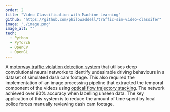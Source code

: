 ```yaml
---
order: 2
title: "Video Classification with Machine Learning"
github: "https://github.com/philowaddell/traffic-sim-video-classifer"
image: './image.png'
image_alt: ""
tech:
  - Python
  - PyTorch
  - OpenCV
  - OpenGL
---
```


A [motorway traffic violation detection system](https://docs.google.com/uc?export=download&id=1XYr-Y0uwjLhWIUTqCxRJ_Z-nMgTUCH32) that utilises deep convolutional neural networks to identify undesirable driving behaviours in a dataset of simulated dash cam footage. This also required the implementation of an image processing pipeline that extracted the temporal component of the videos using [optical flow trajectory stacking](https://arxiv.org/pdf/1406.2199.pdf). The network achieved over 90% accuracy when labelling unseen data. The key application of this system is to reduce the amount of time spent by local police forces manually reviewing dash cam footage.
